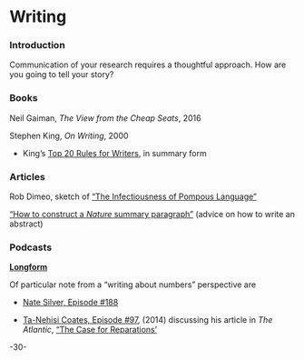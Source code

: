 # Writing

### Introduction

Communication of your research requires a thoughtful approach. How are you going to tell your story?



### Books

Neil Gaiman, _The View from the Cheap Seats_, 2016

Stephen King, _On Writing_, 2000

* King's [Top 20 Rules for Writers](http://www.openculture.com/2014/03/stephen-kings-top-20-rules-for-writers.html), in summary form



### Articles

Rob Dimeo, sketch of ["The Infectiousness of Pompous Language"](https://www.flickr.com/photos/dimeophotos/20775615464)

["How to construct a _Nature_ summary paragraph"](http://s3-service-broker-live-19ea8b98-4d41-4cb4-be4c-d68f4963b7dd.s3.amazonaws.com/uploads/ckeditor/attachments/7808/2c_Summary_para.pdf) (advice on how to write an abstract)




### Podcasts

**[Longform](https://longform.org/podcast)**

Of particular note from a "writing about numbers" perspective are

* [Nate Silver, Episode #188](https://longform.org/posts/longform-podcast-188-nate-silver)

* [Ta-Nehisi Coates, Episode #97](https://longform.org/posts/longform-podcast-97-ta-nehisi-coates), (2014) discussing his article in _The Atlantic_, ["The Case for Reparations'](http://www.theatlantic.com/magazine/archive/2014/06/the-case-for-reparations/361631/)


-30-